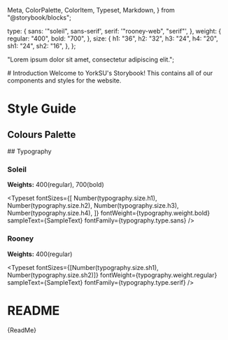   Meta,
  ColorPalette,
  ColorItem,
  Typeset,
  Markdown,
} from "@storybook/blocks";

  type: {
    sans: '"soleil", sans-serif',
    serif: '"rooney-web", "serif"',
  },
  weight: {
    regular: "400",
    bold: "700",
  },
  size: {
    h1: "36",
    h2: "32",
    h3: "24",
    h4: "20",
    sh1: "24",
    sh2: "16",
  },
};

  "Lorem ipsum dolor sit amet, consectetur adipiscing elit.";

<Meta title="Introduction" /># Introduction Welcome to YorkSU's Storybook! This
contains all of our components and styles for the website.

# Style Guide

## Colours Palette

<ColorPalette>
<ColorItem
    title="Primary Brand"
    colors={{ 
            'mustard': '#F2CB50', 
            'light-pink': '#FFBBBE', 
            'primary-blue': '#307CBF', 
            'primary-red': '#E74C3C', 
            'beige': '#F4E9E1', 
            'black': '#231F20' 
        }}
  />
  <ColorItem
    title="Sub Brand"
    subtitle="Student Life"
    colors={{ 
            'mustard': '#F2CB50', 
            'light-pink': '#FFBBBE', 
            'light-blue': '#D3E6EF', 
            'beige': '#F4E9E1', 
            'black': '#231F20' 
        }}
  />
  <ColorItem
    title="Sub Brand"
    subtitle="Student Voice"
    colors={{ 
            'primary-red': '#E74C3C', 
            'voice-orange': '#F2682F', 
            'light-pink': '#FFBBBE', 
            'beige': '#F4E9E1', 
            'black': '#231F20' 
        }}
  />
  <ColorItem
    title="Sub Brand"
    subtitle="Advice & Support"
    colors={{ 
            'primary-blue': '#307CBF', 
            'advice-green': '#00A463', 
            'light-blue': '#D3E6EF', 
            'beige': '#F4E9E1', 
            'black': '#231F20' 
        }}
  />

  </ColorPalette>
## Typography

### Soleil

**Weights:** 400(regular), 700(bold)

<Typeset
  fontSizes={[
    Number(typography.size.h1),
    Number(typography.size.h2),
    Number(typography.size.h3),
    Number(typography.size.h4),
  ]}
  fontWeight={typography.weight.bold}
  sampleText={SampleText}
  fontFamily={typography.type.sans}
/>

### Rooney

**Weights:** 400(regular)

<Typeset
  fontSizes={[Number(typography.size.sh1), Number(typography.size.sh2)]}
  fontWeight={typography.weight.regular}
  sampleText={SampleText}
  fontFamily={typography.type.serif}
/>

# README

<Markdown>{ReadMe}</Markdown>
